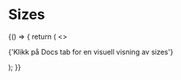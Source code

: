 <!-- palette.mdx -->


# Sizes

<SizesTokenExamplesGenerator />

<Meta title="Designtokens" />

<Canvas>
  <Story
    name="Sizes"
    parameters={{
      design: [
        {
          name: 'Sizes',
          type: 'figma',
          url: 'https://www.figma.com/file/nuVtE8FTaeGVs6eZQbEzyM/Funksjonelle-beskrivelser---eksempler?node-id=16067%3A25342',
        },
      ],
    }}
  >
    {() => {
      return (
        <>
          <p>{'Klikk på Docs tab for en visuell visning av sizes'}</p>
          <TokensList tokenType={'sizes'} />
        </>
      );
    }}
  </Story>
</Canvas>
